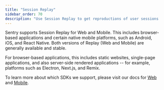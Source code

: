 ```yaml
---
title: "Session Replay"
sidebar_order: 70
description: "Use Session Replay to get reproductions of user sessions to improve your app experience."
---
```


Sentry supports Session Replay for Web and Mobile. This includes browser-based applications and certain native mobile platforms, such as Android, iOS, and React Native. Both versions of Replay (Web and Mobile) are generally available and stable.

For browser-based applications, this includes static websites, single-page applications, and also server-side rendered applications -- for example, platforms such as Electron, Next.js, and Remix.

To learn more about which SDKs we support, please visit our docs for [Web](web/#supported-sdks) and [Mobile](mobile/#supported-sdks).

<PageGrid />
